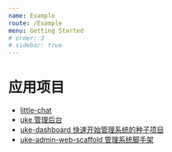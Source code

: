 ```yaml
---
name: Example
route: /Example
menu: Getting Started
# order: 3
# sidebar: true
---
```


# 应用项目

- [little-chat](https://chat.ukelli.com/)
- [uke 管理后台](https://admin.ukelli.com/)
- [uke-dashboard 快速开始管理系统的种子项目](https://github.com/SANGET/uke-admin-seed)
- [uke-admin-web-scaffold 管理系统脚手架](https://github.com/SANGET/uke-admin-web-scaffold.git)

